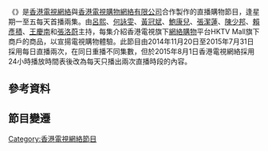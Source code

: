 {{noteTA
|1=zh-tw:Shopping Hero; zh-cn:Shopping Hero; zh-hk:Shopping Hero; zh-sg:Shopping Hero;
}}

{{電視節目信息框
| 名稱      = {{lang|en|Shopping Hero}}
| 英文名稱  = 
| 圖像      =
| 圖說      = 
| 別名      = 
| 類型      = 
| 格式      = 購物節目
| 原創      = 
| 發展      = 
| 編劇      = 
| 總導演    = 
| 導演      = 
| 助理導演  = 
| 創意總監  = 
| 主持      = [[呂熙|呂　熙]]、[[何詠雯|何詠雯]]、[[黃冠斌|黃冠斌]]、<br />[[鮑康兒|鮑康兒]]、[[陳少邦|陳少邦]]、[[張潔蓮|張潔蓮]]、<br />[[賴彥積|賴彥積]]、[[王慶南|王慶南]]、[[張洛蔚|張洛蔚]]  
| 主演      = 
| 評委      = 
| 配音      = 
| 旁白      = 
| 國家      = {{HK}}
| 語言      = [[粵語|粵語]]
| 字幕      = [[繁體中文|繁體中文]]
| 標語      = 新活才是生活！無限SHOPPING最快樂！<ref>{{Cite web |url = http://tv.hktvmall.com/programs/shopping-hero/ |title = Shopping Hero |publisher = 香港電視網絡 |language = zh-hk |access-date = 2014-12-25 |archive-url = https://web.archive.org/web/20141129032847/http://tv.hktvmall.com/programs/shopping-hero/ |archive-date = 2014-11-29 |dead-url = yes }}</ref>
| 季數      = 
| 集數      = 542
| 每集列表  = 
| 每集長度  = 55 - 60分鐘 （連廣告）
| 配樂      = 
| 主題曲    = 
| 片頭曲    = 
| 作曲      = 
| 作詞      = 
| 演唱      = 
| 片尾曲    = 
| 作曲2     = 
| 作詞2     = 
| 演唱2     = 
| 插曲      = 
| 製作年份  = 
| 製片人    = 
| 監製      = [[唐婉儀|唐婉儀]]、[[李志堅|李志堅]]
| 執行製作  = 
| 共同執行製作 = 
| 顧問標籤  = 
| 顧問      = 
| 故事標籤  = 
| 故事      = 
| 編審      = 
| 剪輯      = 
| 外景      = 
| 攝影      = 電子外景組
| 機位      = 
| 製作公司  = {{ubl|[[香港電視網絡|香港電視網絡]]|[[香港電視購物網絡|香港電視購物網絡]]}}
| 電視網    = [[香港電視網絡|香港電視網絡]]
| 圖像制式  = [[720p|720p]]
| 聲音制式  = [[立體聲|立體聲]]
| 播出國家  = {{HK}}
| 開始      = {{start date|2014|11|19}}
| 結束      = {{end date|2015|12|06}}
| 前作      = 
| 續作      = 
| 相關節目  = 
| 官方網站  = http://tv.hktvmall.com/programs/shopping-hero/
| 製作網站  = 
}}

《'''{{lang|en|Shopping Hero}}'''》是[[香港電視網絡|香港電視網絡]]與[[香港電視購物網絡有限公司|香港電視購物網絡有限公司]]合作製作的直播購物節目，逢星期一至五每天首播兩集。由[[呂熙|呂熙]]、[[何詠雯|何詠雯]]、[[黃冠斌|黃冠斌]]、[[鮑康兒|鮑康兒]]、[[張潔蓮|張潔蓮]]、[[陳少邦|陳少邦]]、[[賴彥積|賴彥積]]、[[王慶南|王慶南]]和[[張洛蔚|張洛蔚]]主持，每集介紹香港電視旗下[[網絡購物|網絡購物]]平台HKTV Mall旗下商戶的商品，以宣揚電視購物體驗。此節目由2014年11月20日至2015年7月31日採用每日直播兩次，在同日重播不同集數，但於2015年8月1日香港電視網絡採用24小時播放時間表後改為每天只播出兩次直播時段的內容。

==參考資料==

{{reflist}}

==節目變遷==
{{電視節目的變遷
|電視台= {{flagicon|HKG}} [[香港電視網絡|香港電視網絡]]
|播放檔次= 星期一至五 13:00-14:00 節目
|節目名稱= Shopping Hero<br/>（2014年11月20日－2015年12月6日）
|上一節目= 頻道試播
|下一節目= '''Shopping Hero'''（重播）<br />（2015年12月7日－）
|2電視台= {{flagicon|HKG}} [[香港電視網絡|香港電視網絡]]
|2播放檔次= 星期一至五 18:00-19:00 節目
|2節目名稱= Shopping Hero<br/>（2014年11月24日－2015年12月6日）
|2上一節目= [[警界線|警界線]]（第1集－第2集）<br />（2014年11月19日－11月22日）
|2下一節目=  '''Shopping Hero'''（重播）<br />（2015年12月7日－）
|3電視台= {{flagicon|HKG}} [[香港電視網絡|香港電視網絡]]
|3播放檔次= 星期一至五 23:00-24:00 節目
|3節目名稱= Shopping Hero<br/>（2014年11月19日）
|3上一節目= 頻道試播
|3下一節目= [[花美男拉麵店|花美男拉麵店]]<br />（2014年11月20日－12月5日）
|4電視台= {{flagicon|HKG}} [[香港電視網絡|香港電視網絡]]
|4播放檔次= 星期一至五 19:00-19:55 節目
|4節目名稱= Shopping Hero<br/>（2014年11月20日－2014年11月21日）
|4上一節目= 頻道試播
|4下一節目= [[警界線|警界線]]（第3集－第17集）<br />（2014年11月22日－12月11日）
}}

[[Category:香港電視網絡節目|Category:香港電視網絡節目]]